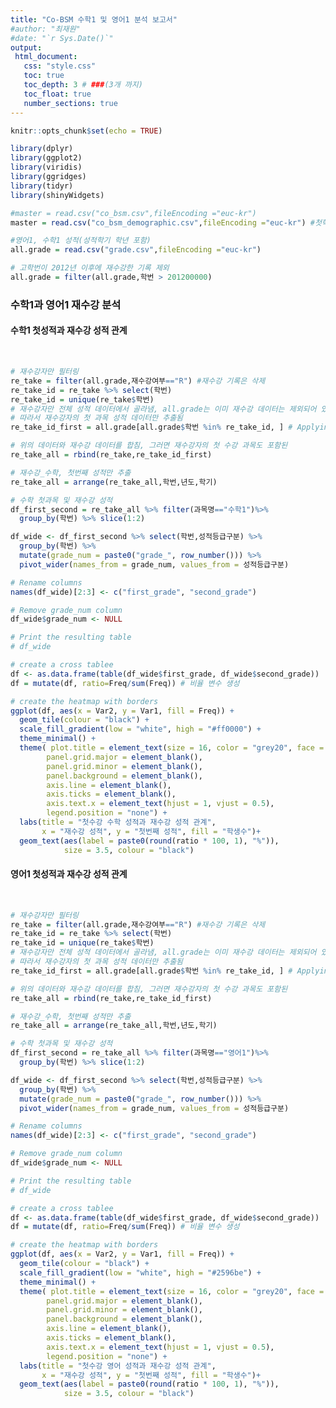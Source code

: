 ---
title: "Co-BSM 수학1 및 영어1 분석 보고서"
#author: "최재원"
#date: "`r Sys.Date()`"
output: 
 html_document:
   css: "style.css"
   toc: true
   toc_depth: 3 # ###(3개 까지)
   toc_float: true
   number_sections: true
---

```{r setup, include=FALSE}
knitr::opts_chunk$set(echo = TRUE)

library(dplyr)
library(ggplot2)
library(viridis)
library(ggridges)
library(tidyr)
library(shinyWidgets)

#master = read.csv("co_bsm.csv",fileEncoding ="euc-kr")
master = read.csv("co_bsm_demographic.csv",fileEncoding ="euc-kr") #첫학기 GPA있는 데이터

#영어1, 수학1 성적(성적학기 학년 포함)
all.grade = read.csv("grade.csv",fileEncoding ="euc-kr")

# 고학번이 2012년 이후에 재수강한 기록 제외
all.grade = filter(all.grade,학번 > 201200000)

```

### 수학1과 영어1 재수강 분석{.tabset}

#### 수학1 첫성적과 재수강 성적 관계 {.active}
<br>
```{r math-re-taker analysis,echo=FALSE,message = FALSE,results = "asis"}
# 재수강자만 필터링
re_take = filter(all.grade,재수강여부=="R") #재수강 기록은 삭제
re_take_id = re_take %>% select(학번) 
re_take_id = unique(re_take$학번)
# 재수강자만 전체 성적 데이터에서 골라냄, all.grade는 이미 재수강 데이터는 제외되어 있음
# 따라서 재수강자의 첫 과목 성적 데이터만 추출됨
re_take_id_first = all.grade[all.grade$학번 %in% re_take_id, ] # Applying %in%-operator

# 위의 데이터와 재수강 데이터를 합침, 그러면 재수강자의 첫 수강 과목도 포함된
re_take_all = rbind(re_take,re_take_id_first)

# 재수강_수학, 첫번째 성적만 추출
re_take_all = arrange(re_take_all,학번,년도,학기)

# 수학 첫과목 및 재수강 성적
df_first_second = re_take_all %>% filter(과목명=="수학1")%>%
  group_by(학번) %>% slice(1:2)

df_wide <- df_first_second %>% select(학번,성적등급구분) %>%
  group_by(학번) %>% 
  mutate(grade_num = paste0("grade_", row_number())) %>% 
  pivot_wider(names_from = grade_num, values_from = 성적등급구분)

# Rename columns
names(df_wide)[2:3] <- c("first_grade", "second_grade")

# Remove grade_num column
df_wide$grade_num <- NULL

# Print the resulting table
# df_wide

# create a cross tablee
df <- as.data.frame(table(df_wide$first_grade, df_wide$second_grade))
df = mutate(df, ratio=Freq/sum(Freq)) # 비율 변수 생성

# create the heatmap with borders
ggplot(df, aes(x = Var2, y = Var1, fill = Freq)) +
  geom_tile(colour = "black") +
  scale_fill_gradient(low = "white", high = "#ff0000") +
  theme_minimal() +
  theme( plot.title = element_text(size = 16, color = "grey20", face = "bold",vjust = 3),
        panel.grid.major = element_blank(), 
        panel.grid.minor = element_blank(), 
        panel.background = element_blank(),
        axis.line = element_blank(),
        axis.ticks = element_blank(),
        axis.text.x = element_text(hjust = 1, vjust = 0.5),
        legend.position = "none") +
  labs(title = "첫수강 수학 성적과 재수강 성적 관계", 
       x = "재수강 성적", y = "첫번째 성적", fill = "학생수")+
  geom_text(aes(label = paste0(round(ratio * 100, 1), "%")),
            size = 3.5, colour = "black")

```

#### 영어1 첫성적과 재수강 성적 관계 
<br>
```{r eng-re-taker analysis,echo=FALSE,message = FALSE,results = "asis"}
# 재수강자만 필터링
re_take = filter(all.grade,재수강여부=="R") #재수강 기록은 삭제
re_take_id = re_take %>% select(학번) 
re_take_id = unique(re_take$학번)
# 재수강자만 전체 성적 데이터에서 골라냄, all.grade는 이미 재수강 데이터는 제외되어 있음
# 따라서 재수강자의 첫 과목 성적 데이터만 추출됨
re_take_id_first = all.grade[all.grade$학번 %in% re_take_id, ] # Applying %in%-operator

# 위의 데이터와 재수강 데이터를 합침, 그러면 재수강자의 첫 수강 과목도 포함된
re_take_all = rbind(re_take,re_take_id_first)

# 재수강_수학, 첫번째 성적만 추출
re_take_all = arrange(re_take_all,학번,년도,학기)

# 수학 첫과목 및 재수강 성적
df_first_second = re_take_all %>% filter(과목명=="영어1")%>%
  group_by(학번) %>% slice(1:2)

df_wide <- df_first_second %>% select(학번,성적등급구분) %>%
  group_by(학번) %>% 
  mutate(grade_num = paste0("grade_", row_number())) %>% 
  pivot_wider(names_from = grade_num, values_from = 성적등급구분)

# Rename columns
names(df_wide)[2:3] <- c("first_grade", "second_grade")

# Remove grade_num column
df_wide$grade_num <- NULL

# Print the resulting table
# df_wide

# create a cross tablee
df <- as.data.frame(table(df_wide$first_grade, df_wide$second_grade))
df = mutate(df, ratio=Freq/sum(Freq)) # 비율 변수 생성

# create the heatmap with borders
ggplot(df, aes(x = Var2, y = Var1, fill = Freq)) +
  geom_tile(colour = "black") +
  scale_fill_gradient(low = "white", high = "#2596be") +
  theme_minimal() +
  theme( plot.title = element_text(size = 16, color = "grey20", face = "bold",vjust = 3),
        panel.grid.major = element_blank(), 
        panel.grid.minor = element_blank(), 
        panel.background = element_blank(),
        axis.line = element_blank(),
        axis.ticks = element_blank(),
        axis.text.x = element_text(hjust = 1, vjust = 0.5),
        legend.position = "none") +
  labs(title = "첫수강 영어 성적과 재수강 성적 관계", 
       x = "재수강 성적", y = "첫번째 성적", fill = "학생수")+
  geom_text(aes(label = paste0(round(ratio * 100, 1), "%")),
            size = 3.5, colour = "black")

```
## {-}
```{r}

```
